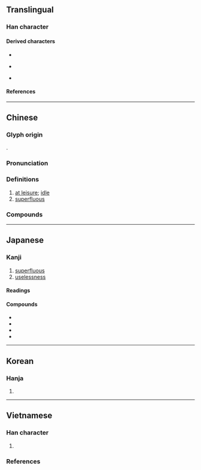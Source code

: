 {{also|宂}}
{{character info/new}}
{{character info/new|0x2F817}}
==Translingual==

===Han character===
{{Han char|rn=14|rad=冖|as=02|sn=4|four=37217|canj=BHN,XBHN,BHU|ids=⿱冖几(<code>U+5197</code>),⿱冖儿(<code>U+2F817</code>)}}

====Derived characters====
* {{l|mul|[[㕴]], [[坈]], [[㚮]], [[䤟]], [[䢆]], [[棾]]}}
* {{l|mul|伔}} {{q|Exception: Contains {{l|mul|⿱[[冖]][[儿]]}} in Korea and {{l|mul|⿱[[冖]][[几]]}} in other regions}}
* {{l|mul|沉}} {{q|Exception: Contains {{l|mul|⿱[[冖]][[儿]]}} in Taiwan, Hong Kong and {{l|mul|⿱[[冖]][[几]]}} in other regions}}

====References====
{{wikidata|Q55408039}}
{{Han ref|kx=0130.130|dkj=01566|dj=0292.130|hdz=10302.160|uh=5197}}
{{Han ref|uh=2F817}}

----

==Chinese==
{{zh-forms|t2=宂|alt=冘}}

===Glyph origin===
{{Han etym}}
{{Han compound|宀|儿|ls=ic}}.

===Pronunciation===
{{zh-pron
|m=rǒng
|c=jung2,jung5
|mn=lēng/tw:liōng/qz,xm:lióng/zz:jióng
|mn_note=lēng - verncaular; liōng - 量 in the Mainland; lióng/jióng - literary
|mc=
|oc=y
|cat=a
}}

===Definitions===
{{zh-hanzi}}

# [[at leisure]]; [[idle]]
# [[superfluous]]

===Compounds===
{{zh-der|冗散|冗筆|冗贅|冗賦|冗官|冗詞贅句|心勞意冗|冗長|冗冗|冗員|冗食|冗兵|冗雜|冗費|冗忙|冗繁|窮冗|煩冗|浮冗|撥冗|繁冗|閑冗|荒冗冗|冗餘}}

----

==Japanese==

===Kanji===
{{ja-kanji|grade=c|rs=冖02}}

# [[superfluous]]
# [[uselessness]]

====Readings====
{{ja-readings
|goon=にゅう
|kanon=じょう
|kun=むだ-
}}

====Compounds====
{{der-top3}}
* {{ja-r|冗%句|じょう%く}}
* {{ja-r|冗%談|じょう%だん|[[joke]]}}
* {{ja-r|冗%長|じょう%ちょう}}
* {{ja-r|冗%漫|じょう%まん}}
{{der-bottom}}

----

==Korean==

===Hanja===
{{ko-hanja/new|용}}

# {{defn|lang=ko|sort=冖02}}

----

==Vietnamese==

===Han character===
{{vi-readings|rs=冖02
|hanviet=nhũng-tdcndg;tdcntd;gdhn
|phienthiet=
|nom=nũng-tdcndg;gdhn, nhõng-gdhn;btcn, nhũng-tdcntd, đem-tdcntd, nhùng-btcn
}}

# {{defn|lang=vi|sort=冖02}}

===References===
<references/>